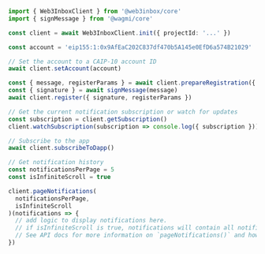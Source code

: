 ```ts
import { Web3InboxClient } from '@web3inbox/core'
import { signMessage } from '@wagmi/core'

const client = await Web3InboxClient.init({ projectId: '...' })

const account = 'eip155:1:0x9AfEaC202C837df470b5A145e0EfD6a574B21029'

// Set the account to a CAIP-10 account ID
await client.setAccount(account)

const { message, registerParams } = await client.prepareRegistration({ account })
const { signature } = await signMessage(message)
await client.register({ signature, registerParams })

// Get the current notification subscription or watch for updates
const subscription = client.getSubscription()
client.watchSubscription(subscription => console.log({ subscription }))

// Subscribe to the app
await client.subscribeToDapp()

// Get notification history
const notificationsPerPage = 5
const isInfiniteScroll = true

client.pageNotifications(
  notificationsPerPage,
  isInfiniteScroll
)(notifications => {
  // add logic to display notifications here.
  // if isInfiniteScroll is true, notifications will contain all notifications fetched so far, else it will only fetch current page
  // See API docs for more information on `pageNotifications()` and how to use `notifications`
})
```
